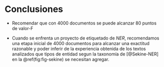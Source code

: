 \newpage
# Conclusiones


* Recomendar que con 4000 documentos se puede alcanzar 80 puntos de $\text{valor-F}$

* Cuando se enfrenta un proyecto de etiquetado de _NER_, recomendamos una etapa inicial de 4000 documentos para alcanzar una exactitud razonable y poder inferir de la experiencia obtenida de los textos analizados que tipos de entidad segun la taxonomía de [@Sekine-NER] en la \@ref(fig:fig-sekine) se necesitan agregar.

<!-- TODO: WIP -->
